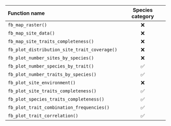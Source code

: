 | Function name                                | Species category |
|:---------------------------------------------|:----------------:|
| `fb_map_raster()`                            |        ❌         |
| `fb_map_site_data()`                         |        ❌         |
| `fb_map_site_traits_completeness()`          |        ❌         |
| `fb_plot_distribution_site_trait_coverage()` |        ❌         |
| `fb_plot_number_sites_by_species()`          |        ❌         |
| `fb_plot_number_species_by_trait()`          |        ✅         |
| `fb_plot_number_traits_by_species()`         |        ✅         |
| `fb_plot_site_environment()`                 |        ❌         |
| `fb_plot_site_traits_completeness()`         |        ✅         |
| `fb_plot_species_traits_completeness()`      |        ✅         |
| `fb_plot_trait_combination_frequencies()`    |        ✅         |
| `fb_plot_trait_correlation()`                |        ✅         |
